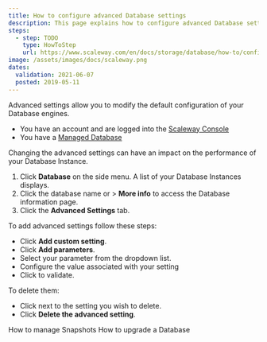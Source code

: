 ```yaml
---
title: How to configure advanced Database settings 
description: This page explains how to configure advanced Database settings 
steps:
  - step: TODO
    type: HowToStep
    url: https://www.scaleway.com/en/docs/storage/database/how-to/configure-advanced-settings
image: /assets/images/docs/scaleway.png
dates:
  validation: 2021-06-07
  posted: 2019-05-11
---
```


Advanced settings allow you to modify the default configuration of your Database engines. 

<Message type="requirement">

- You have an account and are logged into the [Scaleway Console](https://console.scaleway.com)
- You have a [Managed Database](/storage/database/concepts/#managed-database/)

</Message>

<Message type="important">

Changing the advanced settings can have an impact on the performance of your Database Instance.

</Message>

1. Click **Database** on the side menu. A list of your Database Instances displays.
2. Click the database name or <Icon name="more" /> > **More info** to access the Database information page.
3. Click the **Advanced Settings** tab. 

To add advanced settings follow these steps:

- Click **Add custom setting**.
- Click **Add parameters**.
- Select your parameter from the dropdown list.
- Configure the value associated with your setting
- Click <Icon name="validate" /> to validate.

To delete them: 
- Click <Icon name="delete" /> next to the setting you wish to delete. 
- Click **Delete the advanced setting**.

<Navigation title="See Also">
  <PreviousButton to="/storage/database/how-to/manage-snapshots/">How to manage Snapshots</PreviousButton>
  <NextButton to="/storage/database/how-to/upgrade-a-database/">How to upgrade a Database</NextButton>
</Navigation>
